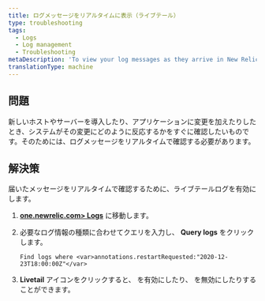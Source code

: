 ```yaml
---
title: ログメッセージをリアルタイムに表示（ライブテール）
type: troubleshooting
tags:
  - Logs
  - Log management
  - Troubleshooting
metaDescription: 'To view your log messages as they arrive in New Relic in real time, click the enable live tail logging icon.'
translationType: machine
---
```


## 問題

新しいホストやサーバーを導入したり、アプリケーションに変更を加えたりしたとき、システムがその変更にどのように反応するかをすぐに確認したいものです。そのためには、ログメッセージをリアルタイムで確認する必要があります。

## 解決策

届いたメッセージをリアルタイムで確認するために、ライブテールログを有効にします。

1. **[one.newrelic.com> Logs](https://one.newrelic.com)** に移動します。

2. 必要なログ情報の種類に合わせてクエリを入力し、 **Query logs** をクリックします。

   ```
   Find logs where <var>annotations.restartRequested:"2020-12-23T18:00:00Z"</var>
   ```

3. **Livetail** アイコンをクリックすると、 <Icon name="fe-play-circle"/>を有効にしたり、 <Icon name="fe-pause-circle"/>を無効にしたりすることができます。